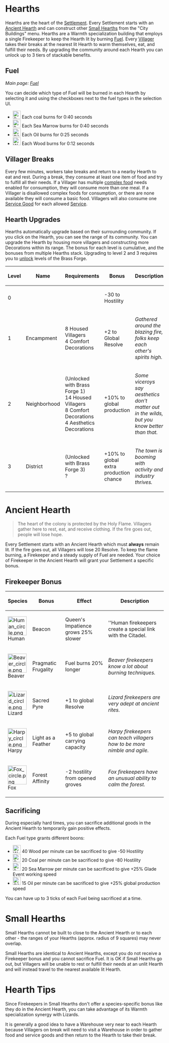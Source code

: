 = Hearths =

Hearths are the heart of the [[Settlement]].  Every Settlement starts with an [[#Ancient Hearth | Ancient Hearth]] and can construct other [[#Small Hearths | Small Hearths]] from the "City Buildings" menu.  Hearths are a Warmth specialization building that employs a single Firekeeper to keep the Hearth lit by burning [[Resources#Fuel & Exploration | Fuel]].  Every [[Villagers | Villager]] takes their breaks at the nearest lit Hearth to warm themselves, eat, and fulfill their needs.  By upgrading the community around each Hearth you can unlock up to 3 tiers of stackable benefits.

== Fuel ==

''Main page: [[Fuel]]''

You can decide which type of Fuel will be burned in each Hearth by selecting it and using the checkboxes next to the fuel types in the selection UI.

* [[File:Coal.png|25px]] Each coal burns for 0:40 seconds
* [[File:SeaMarrow.png|25px]] Each Sea Marrow burns for 0:40 seconds
* [[File:Oil.png|25px]] Each Oil burns for 0:25 seconds
* [[File:Wood.png|25px]] Each Wood burns for 0:12 seconds

== Villager Breaks ==

Every few minutes, workers take breaks and return to a nearby Hearth to eat and rest. During a break, they consume at least one item of food and try to fulfill all their needs. If a Villager has multiple [[Complex Food Need | complex food]] needs enabled for consumption, they will consume more than one meal.  If a Villager is disallowed complex foods for consumption, or there are none available they will consume a basic food.  Villagers will also consume one [[Resources#Service Goods | Service Good]] for each allowed [[Services | Service]].

== Hearth Upgrades ==

Hearths automatically upgrade based on their surrounding community.  If you click on the Hearth, you can see the range of its community.  You can upgrade the Hearth by housing more villagers and constructing more Decorations within its range.  The bonus for each level is cumulative, and the bonuses from multiple Hearths stack.  Upgrading to level 2 and 3 requires you to [[Smoldering City#Upgrades | unlock]] levels of the Brass Forge.

{| class="wikitable" style="text-align:center;"
! Level !! Name !! Requirements !! Bonus !! Description
|-
| 0 || || || -30 to Hostility || 
|-
| 1 || Encampment || 8 Housed Villagers<br>4 Comfort Decorations || +2 to Global Resolve || ''Gathered around the blazing fire, folks keep each other's spirits high.''
|-
| 2 || Neighborhood || (Unlocked with Brass Forge 1)<br>14 Housed Villagers<br>8 Comfort Decorations<br>4 Aesthetics Decorations || +10% to global production || ''Some viceroys say aesthetics don't matter out in the wilds, but you know better than that.''
|-
| 3 || District || (Unlocked with Brass Forge 3)<br>? || +10% to global extra production chance || ''The town is booming with activity and industry thrives.''
|}

= Ancient Hearth =

<blockquote>
The heart of the colony is protected by the Holy Flame.  Villagers gather here to rest, eat, and receive clothing.  If the fire goes out, people will lose hope.
</blockquote>

Every Settlement starts with an Ancient Hearth which must '''always''' remain lit.  If the fire goes out, all Villagers will lose 20 Resolve. To keep the flame burning, a Firekeeper and a steady supply of Fuel are needed.   Your choice of Firekeeper in the Ancient Hearth will grant your Settlement a specific bonus.

== Firekeeper Bonus ==

{| class="wikitable" style="text-align:center;"
! Species !! Bonus !! Effect !! Description
|-
| [[File:Human circle.png|60px]]<br>Human || Beacon || Queen's Impatience grows 25% slower || ''Human firekeepers create a special link with the Citadel.
|-
| [[File:Beaver circle.png|60px]]<br>Beaver || Pragmatic Frugality || Fuel burns 20% longer || ''Beaver firekeepers know a lot about burning techniques.''
|-
| [[File:Lizard circle.png|60px]]<br>Lizard || Sacred Pyre || +1 to global Resolve || ''Lizard firekeepers are very adept at ancient rites.''
|-
| [[File:Harpy circle.png|60px]]<br>Harpy || Light as a Feather || +5 to global carrying capacity || ''Harpy firekeepers can teach villagers how to be more nimble and agile.''
|-
| [[File:Fox circle.png|60px]]<br>Fox|| Forest Affinity || -2 hostility from opened groves || ''Fox firekeepers have an unusual ability to calm the forest.''
|}

== Sacrificing ==

During especially hard times, you can sacrifice additional goods in the Ancient Hearth to temporarily gain positive effects.

Each Fuel type grants different boons:
* [[File:Wood.png|25px]] 40 Wood per minute can be sacrificed to give -50 Hostility
* [[File:Coal.png|25px]] 20 Coal per minute can be sacrificed to give -80 Hostility
* [[File:SeaMarrow.png|25px]] 20 Sea Marrow per minute can be sacrificed to give +25% Glade Event working speed
* [[File:Oil.png|25px]] 15 Oil per minute can be sacrificed to give +25% global production speed

You can have up to 3 ticks of each Fuel being sacrificed at a time.

= Small Hearths =

Small Hearths cannot be built to close to the Ancient Hearth or to each other - the ranges of your Hearths (approx. radius of 9 squares) may never overlap.

Small Hearths are identical to Ancient Hearths, except you do not receive a Firekeeper bonus and you cannot sacrifice Fuel.  It is OK if Small Hearths go out, but Villagers will be unable to rest or fulfill their needs at an unlit Hearth and will instead travel to the nearest available lit Hearth.

= Hearth Tips =

Since Firekeepers in Small Hearths don't offer a species-specific bonus like they do in the Ancient Hearth, you can take advantage of its Warmth specialization synergy with Lizards.

It is generally a good idea to have a Warehouse very near to each Hearth because Villagers on break will need to visit a Warehouse in order to gather food and service goods and then return to the Hearth to take their break.